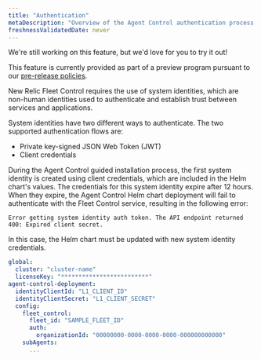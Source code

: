```yaml
---
title: "Authentication"
metaDescription: "Overview of the Agent Control authentication process."
freshnessValidatedDate: never
---
```

<Callout title="preview">
  We're still working on this feature, but we'd love for you to try it out!

  This feature is currently provided as part of a preview program pursuant to our [pre-release policies](/docs/licenses/license-information/referenced-policies/new-relic-pre-release-policy).
</Callout>

New Relic Fleet Control requires the use of system identities, which are non-human identities used to authenticate
and establish trust between services and applications.

System identities have two different ways to authenticate. The two supported authentication flows are:
* Private key-signed JSON Web Token (JWT)
* Client credentials

During the Agent Control guided installation process, the first system identity is created using client credentials, which are included in the Helm chart's values. The credentials for this system identity expire after 12 hours. When they expire, the Agent Control Helm chart deployment will fail to authenticate with the Fleet Control service, resulting in the following error:

```
Error getting system identity auth token. The API endpoint returned 400: Expired client secret.
```

In this case, the Helm chart must be updated with new system identity credentials.
```yaml
global:
  cluster: "cluster-name"
  licenseKey: "*************************"
agent-control-deployment:
  identityClientId: "L1_CLIENT_ID"
  identityClientSecret: "L1_CLIENT_SECRET"
  config:
    fleet_control:
      fleet_id: "SAMPLE_FLEET_ID"
      auth:
        organizationId: "00000000-0000-0000-0000-000000000000"
    subAgents:
      ...
```






